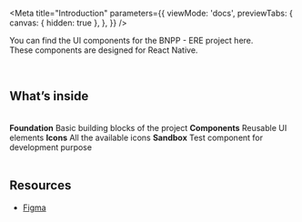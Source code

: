 
<Meta
  title="Introduction"
  parameters={{
    viewMode: 'docs',
    previewTabs: {
      canvas: { hidden: true },
    },
  }}
/>

<style>{`
  .subheading {
    --mediumdark: '#999999';
    font-weight: 900;
    font-size: 13px;
    color: #999;
    letter-spacing: 6px;
    line-height: 24px;
    text-transform: uppercase;
    margin-bottom: 12px;
    margin-top: 40px;
  }

  .link-list {
    display: grid;
    grid-template-columns: 1fr;
    grid-template-rows: 1fr 1fr;
    row-gap: 10px;
  }

  @media (min-width: 620px) {
    .link-list {
      row-gap: 20px;
      column-gap: 20px;
      grid-template-columns: 1fr 1fr;
    }
  }


  .item {
    display: flex;
    flex-direction:column;
    gap:4px;
    padding: 20px 30px 20px 15px;
    border: 1px solid #00000010;
    border-radius: 5px;
    transition: background 150ms ease-out, border 150ms ease-out, transform 150ms ease-out;
    color: #333333;
    cursor: default;
  }

  .item:hover {
    border-color: var(--mm-green-brand-1);
    transform: translate3d(0, -3px, 0);
    box-shadow: rgba(0, 0, 0, 0.08) 0 3px 10px 0;
  }

  .item strong {
    font-weight: 700;
    display: block;
    margin-bottom: 2px;
  }
  
  .item img {
    height: 40px;
    width: 40px;
    margin-right: 15px;
    flex: none;
  }

  .item span {
    font-size: 14px;
    line-height: 20px;
  }

`}</style>

You can find the UI components for the BNPP - ERE project here. <br />These components are designed for React Native.

<br />

## What’s inside

<br />

<div className="link-list">
<span className="item">
  <strong>Foundation</strong>
  Basic building blocks of the project
</span>

<span className="item">
  <strong>Components</strong>
  Reusable UI elements
</span>

<span className="item">
  <strong>Icons</strong>
  All the available icons
</span>

<span className="item">
  <strong>Sandbox</strong>
  Test component for development purpose
</span>
</div>

<br />

## Resources

- [Figma](https://www.figma.com/design/MFAk6MOIT3K8PsT5ORXkZV/DESIGN-SYSTEM-E%26RE?node-id=32886-12&t=BDVAlDqny6CobEna-1)
